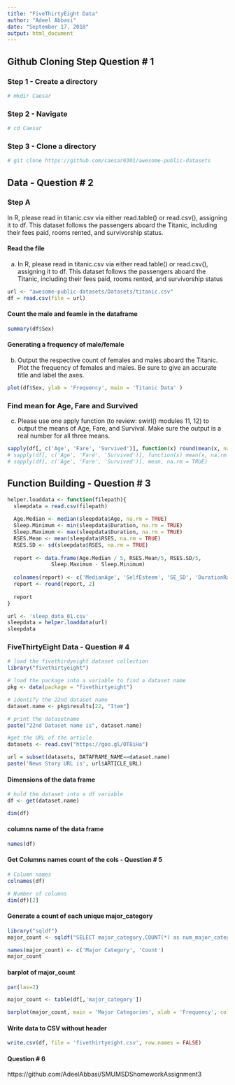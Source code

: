 ```yaml
---
title: "FiveThirtyEight Data"
author: "Adeel Abbasi"
date: "September 17, 2018"
output: html_document
---
```



## Github Cloning Step Question # 1

### Step 1 - Create a directory
```r
# mkdir Caesar
```

### Step 2 - Navigate
```r
# cd Caesar
```

### Step 3 - Clone a directory 
```r
# git clone https://github.com/caesar0301/awesome-public-datasets
```

## Data  - Question # 2

### Step A

In R, please read in titanic.csv via either read.table() or read.csv(), assigning it to df.  This dataset follows the passengers aboard the Titanic, including their fees paid, rooms rented, and survivorship status.

#### Read the file
a.	In R, please read in titanic.csv via either read.table() or read.csv(), assigning it to df.  This dataset follows the passengers aboard the Titanic, including their fees paid, rooms rented, and survivorship status

```r

url <- "awesome-public-datasets/Datasets/titanic.csv"
df = read.csv(file = url)


```

#### Count the male and feamle in the dataframe

```r

summary(df$Sex)

```

#### Generating a frequency of male/female
b. Output the respective count of females and males aboard the Titanic. Plot the frequency of females and males.  Be sure to give an accurate title and label the axes.

```r

plot(df$Sex, ylab = 'Frequency', main = 'Titanic Data' )

```

### Find mean for Age, Fare and Survived
c.	Please use one apply function (to review: swirl() modules 11, 12) to output the means of Age, Fare, and Survival.  Make sure the output is a real number for all three means.

```r
sapply(df[, c('Age', 'Fare', 'Survived')], function(x) round(mean(x, na.rm = TRUE), 2))
# sapply(df[, c('Age', 'Fare', 'Survived')], function(x) mean(x, na.rm = TRUE))
# sapply(df[, c('Age', 'Fare', 'Survived')], mean, na.rm = TRUE)


```

## Function Building - Question # 3

```r

helper.loaddata <- function(filepath){
  sleepdata = read.csv(filepath)
    
  Age.Median <- median(sleepdata$Age, na.rm = TRUE)
  Sleep.Minimum <- min(sleepdata$Duration, na.rm = TRUE)
  Sleep.Maximum <- max(sleepdata$Duration, na.rm = TRUE)
  RSES.Mean <- mean(sleepdata$RSES, na.rm = TRUE)
  RSES.SD <- sd(sleepdata$RSES, na.rm = TRUE)
  
  report <- data.frame(Age.Median / 5, RSES.Mean/5, RSES.SD/5,
              Sleep.Maximum - Sleep.Minimum)
  
  colnames(report) <- c('MedianAge', 'SelfEsteem', 'SE_SD', 'DurationRange')
  report <- round(report, 2)
  
  report
}

url <- 'sleep_data_01.csv'
sleepdata = helper.loaddata(url)
sleepdata


```


### FiveThirtyEight Data - Question # 4

```r
# load the fivethirdyeight dataset collection
library("fivethirtyeight")

# load the package into a variable to find a dataset name
pkg <- data(package = "fivethirtyeight")

# identify the 22nd dataset name
dataset.name <- pkg$results[22, "Item"]

# print the datasetname 
paste("22nd Dataset name is", dataset.name)

#get the URL of the article 
datasets <- read.csv("https://goo.gl/OT8iHa")

url = subset(datasets, DATAFRAME_NAME==dataset.name)
paste('News Story URL is', url$ARTICLE_URL)

```

#### Dimensions of the data frame
```r
# hold the dataset into a df variable
df <- get(dataset.name)

dim(df)

```

#### columns name of the data frame
```r
names(df)

```

#### Get Columns names count of the cols - Question # 5
```r

# Column names 
colnames(df)

# Number of columns
dim(df)[2]


```

#### Generate a count of each unique major_category 
```r

library("sqldf")
major_count <- sqldf("SELECT major_category,COUNT(*) as num_major_category FROM df GROUP BY major_category")

names(major_count) <- c('Major Category', 'Count')
major_count

```

#### barplot of major_count
```r
par(las=2)

major_count <- table(df[,'major_category'])

barplot(major_count, main = 'Major Categories', xlab = 'Frequency', col = heat.colors(12), density = 99, border = "dark blue", horiz = TRUE, space = 0.2)

```


#### Write data to CSV without header
```r

write.csv(df, file = 'fivethirtyeight.csv', row.names = FALSE)


```

#### Question # 6

https://github.com/AdeelAbbasi/SMUMSDShomeworkAssignment3

